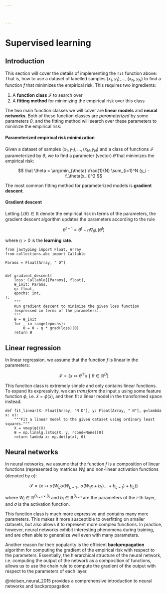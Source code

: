 ```yaml
---



---
```

# Supervised learning {#sec-sl}

## Introduction

This section will cover the details of implementing the `fit` function above:
That is, how to use a dataset of labelled samples $(x_1, y_1), \dots, (x_N, y_N)$ to find a function $f$ that minimizes the empirical risk.
This requires two ingredients:

1. A **function class** $\mathcal{F}$ to search over
2. A **fitting method** for minimizing the empirical risk over this class

The two main function classes we will cover are **linear models** and **neural networks**.
Both of these function classes are *parameterized* by some parameters $\theta$,
and the fitting method will search over these parameters to minimize the empirical risk:

::: {#def-parameterized_empirical_risk_minimization}

#### Parameterized empirical risk minimization

Given a dataset of samples $(x_1, y_1), \dots, (x_N, y_N)$ and a class of functions $\mathcal{F}$ parameterized by $\theta$,
we to find a parameter (vector) $\hat \theta$ that minimizes the empirical risk:

$$
\hat \theta = \arg\min_{\theta} \frac{1}{N} \sum_{i=1}^N (y_i - f_\theta(x_i))^2
$$
:::

The most common fitting method for parameterized models is **gradient descent**.

::: {#def-gd_def}

#### Gradient descent

Letting $L(\theta) \in \mathbb{R}$ denote the empirical risk in terms of the parameters,
the gradient descent algorithm updates the parameters according to the rule

$$
\theta^{t+1} = \theta^t - \eta \nabla_\theta L(\theta^t)
$$

where $\eta > 0$ is the **learning rate**.
:::

```code-cell

from jaxtyping import Float, Array
from collections.abc import Callable
```

```code-cell
Params = Float[Array, " D"]


def gradient_descent(
    loss: Callable[[Params], float],
    θ_init: Params,
    η: float,
    epochs: int,
):
    """
    Run gradient descent to minimize the given loss function
    (expressed in terms of the parameters).
    """
    θ = θ_init
    for _ in range(epochs):
        θ = θ - η * grad(loss)(θ)
    return θ
```

## Linear regression

In linear regression, we assume that the function $f$ is linear in the parameters:

$$
\mathcal{F} = \{ x \mapsto \theta^\top x \mid \theta \in \mathbb{R}^D \}
$$

This function class is extremely simple and only contains linear functions.
To expand its expressivity, we can _transform_ the input $x$ using some feature function $\phi$,
i.e. $\widetilde x = \phi(x)$, and then fit a linear model in the transformed space instead.

```code-cell
def fit_linear(X: Float[Array, "N D"], y: Float[Array, " N"], φ=lambda x: x):
    """Fit a linear model to the given dataset using ordinary least squares."""
    X = vmap(φ)(X)
    θ = np.linalg.lstsq(X, y, rcond=None)[0]
    return lambda x: np.dot(φ(x), θ)
```

## Neural networks

In neural networks, we assume that the function $f$ is a composition of linear functions (represented by matrices $W_i$) and non-linear activation functions (denoted by $\sigma$):

$$
\mathcal{F} = \{ x \mapsto \sigma(W_L \sigma(W_{L-1} \dots \sigma(W_1 x + b_1) \dots + b_{L-1}) + b_L) \}
$$

where $W_i \in \mathbb{R}^{D_{i+1} \times D_i}$ and $b_i \in \mathbb{R}^{D_{i+1}}$ are the parameters of the $i$-th layer, and $\sigma$ is the activation function.

This function class is much more expressive and contains many more parameters.
This makes it more susceptible to overfitting on smaller datasets,
but also allows it to represent more complex functions.
In practice, however, neural networks exhibit interesting phenomena during training,
and are often able to generalize well even with many parameters.

Another reason for their popularity is the efficient **backpropagation** algorithm for computing the gradient of the empirical risk with respect to the parameters.
Essentially, the hierarchical structure of the neural network,
i.e. computing the output of the network as a composition of functions,
allows us to use the chain rule to compute the gradient of the output with respect to the parameters of each layer.

@nielsen_neural_2015 provides a comprehensive introduction to neural networks and backpropagation.


